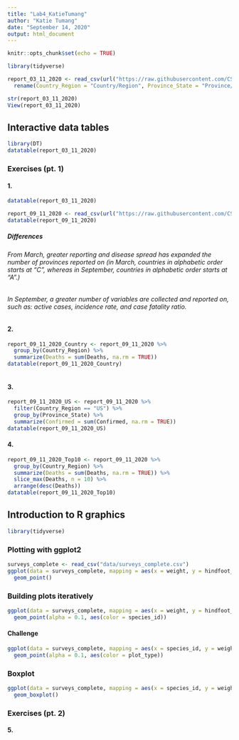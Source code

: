 ```yaml
---
title: "Lab4_KatieTumang"
author: "Katie Tumang"
date: "September 14, 2020"
output: html_document
---
```


```r
knitr::opts_chunk$set(echo = TRUE)
```

```r
library(tidyverse)
```


```r
report_03_11_2020 <- read_csv(url("https://raw.githubusercontent.com/CSSEGISandData/COVID-19/master/csse_covid_19_data/csse_covid_19_daily_reports/03-11-2020.csv")) %>%
  rename(Country_Region = "Country/Region", Province_State = "Province/State")
```

```r
str(report_03_11_2020)
View(report_03_11_2020)
```

## Interactive data tables

```r
library(DT)
datatable(report_03_11_2020)
```

### Exercises (pt. 1)
#### 1.

```r
datatable(report_03_11_2020)
```

```r
report_09_11_2020 <- read_csv(url("https://raw.githubusercontent.com/CSSEGISandData/COVID-19/master/csse_covid_19_data/csse_covid_19_daily_reports/09-13-2020.csv"))
datatable(report_09_11_2020)
```

##### Differences
###### From March, greater reporting and disease spread has expanded the number of provinces reported on (in March, countries in alphabetic order starts at "C", whereas in September, countries in alphabetic order starts at "A".)
###### In September, a greater number of variables are collected and reported on, such as: active cases, incidence rate, and case fatality ratio.

#### 2.
```r
report_09_11_2020_Country <- report_09_11_2020 %>% 
  group_by(Country_Region) %>% 
  summarize(Deaths = sum(Deaths, na.rm = TRUE))
datatable(report_09_11_2020_Country)
                            
```

#### 3.
```r
report_09_11_2020_US <- report_09_11_2020 %>% 
  filter(Country_Region == "US") %>% 
  group_by(Province_State) %>% 
  summarize(Confirmed = sum(Confirmed, na.rm = TRUE))
datatable(report_09_11_2020_US)
```

#### 4. 
```r
report_09_11_2020_Top10 <- report_09_11_2020 %>% 
  group_by(Country_Region) %>% 
  summarize(Deaths = sum(Deaths, na.rm = TRUE)) %>% 
  slice_max(Deaths, n = 10) %>% 
  arrange(desc(Deaths))
datatable(report_09_11_2020_Top10)
```

## Introduction to R graphics

```r
library(tidyverse)
```

### Plotting with ggplot2
```r
surveys_complete <- read_csv("data/surveys_complete.csv")
ggplot(data = surveys_complete, mapping = aes(x = weight, y = hindfoot_length)) +
  geom_point()
```

### Building plots iteratively

```r
ggplot(data = surveys_complete, mapping = aes(x = weight, y = hindfoot_length)) + 
  geom_point(alpha = 0.1, aes(color = species_id))
```

#### Challenge

```r
ggplot(data = surveys_complete, mapping = aes(x = species_id, y = weight)) + 
  geom_point(alpha = 0.1, aes(color = plot_type))
```

### Boxplot
```r
ggplot(data = surveys_complete, mapping = aes(x = species_id, y = weight)) +
  geom_boxplot()
```

### Exercises (pt. 2)
#### 5.

